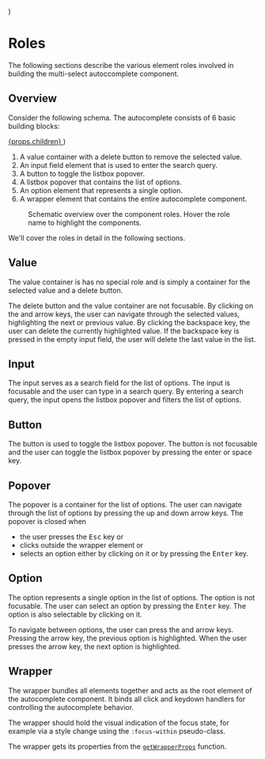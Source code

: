 
  <a href="#overview">
    <figure className="inline-block w-44 float-right">
      <InteractiveAriaImage activeInfo={info} active={false} />
    </figure>
  </a>
)

# Roles

The following sections describe the various element roles involved in building the multi-select autoccomplete component.

## Overview

Consider the following schema.
The autocomplete consists of 6 basic building blocks:

  <AriaImageHover info={props.info}>
    <a href={`#${props.info}`} className="underline decoration-dashed">
      {props.children}
    </a>
  </AriaImageHover>
)

1. A <AriaLink info="value">value container</AriaLink> with a delete button to remove the selected value.
2. An <AriaLink info="input">input field</AriaLink> element that is used to enter the search query.
3. A <AriaLink info="button">button</AriaLink> to toggle the listbox popover.
4. A <AriaLink info="popover">listbox popover</AriaLink> that contains the list of options.
5. An <AriaLink info="option">option</AriaLink> element that represents a single option.
6. A <AriaLink info="wrapper">wrapper</AriaLink> element that contains the entire autocomplete component.

<figure>
  <ConnectedAriaImage />
  <figcaption>Schematic overview over the component roles. Hover the role name to highlight the components.</figcaption>
</figure>

We'll cover the roles in detail in the following sections.


<AriaImageHover info="value" as="section">

  ## Value

  <BackImage info="value" />

  The value container is has no special role and is simply a container for the selected value and a delete button.

  The delete button and the value container are not focusable.
  By clicking on the <ArrowKey dir="left" /> and <ArrowKey dir="right" /> arrow keys, the user can navigate through the selected values, highlighting the
  next or previous value.
  By clicking the backspace key, the user can delete the currently highlighted value.
  If the backspace key is pressed in the empty <AriaLink info="input">input field</AriaLink>, the user will delete the
  last value in the list.

</AriaImageHover>

<AriaImageHover info="input" as="section">

  ## Input

  <BackImage info="input" />

  The input serves as a search field for the list of <AriaLink info="option">options</AriaLink>.
  The input is focusable and the user can type in a search query.
  By entering a search query, the input opens the <AriaLink info="popover">listbox popover</AriaLink> and filters the list of <AriaLink info="option">options</AriaLink>.

</AriaImageHover>

<AriaImageHover info="button" as="section">

  ## Button

  <BackImage info="button" />

  The button is used to toggle the <AriaLink info="popover">listbox popover</AriaLink>.
  The button is not focusable and the user can toggle the <AriaLink info="popover">listbox popover</AriaLink> by pressing the enter or space key.

</AriaImageHover>

<AriaImageHover info="popover" as="section">

  ## Popover

  <BackImage info="popover" />

  The popover is a container for the list of <AriaLink info="option">options</AriaLink>.
  The user can navigate through the list of <AriaLink info="option">options</AriaLink> by pressing the up and down arrow keys.
  The popover is closed when
  - the user presses the <kbd>Esc</kbd> key or
  - clicks outside the <AriaLink info="wrapper">wrapper</AriaLink> element or
  - selects an <AriaLink info="option">option</AriaLink> either by clicking on it or by pressing the <kbd>Enter</kbd> key.

</AriaImageHover>

<AriaImageHover info="option" as="section">

  ## Option

  <BackImage info="option" />

  The option represents a single option in the list of <AriaLink info="option">options</AriaLink>.
  The option is not focusable.
  The user can select an option by pressing the <kbd>Enter</kbd> key.
  The <AriaLink info="option">option</AriaLink> is also selectable by clicking on it.

  To navigate between <AriaLink info="option">options</AriaLink>, the user can press the <ArrowKey dir="up" /> and <ArrowKey dir="down" /> arrow keys.
  Pressing the <ArrowKey dir="up" /> arrow key, the previous <AriaLink info="option">option</AriaLink> is highlighted.
  When the user presses the <ArrowKey dir="down" /> arrow key, the next <AriaLink info="option">option</AriaLink> is highlighted.
</AriaImageHover>

<AriaImageHover info="wrapper">

  ## Wrapper

  <BackImage info="wrapper" />

  The wrapper bundles all elements together and acts as the root element of the autocomplete component.
  It binds all click and keydown handlers for controlling the autocomplete behavior.

  The wrapper should hold the visual indication of the focus state, for example via a style change using the `:focus-within` pseudo-class.

  The wrapper gets its properties from the [`getWrapperProps`](/docs/return-values#getwrapperprops) function.

</AriaImageHover>